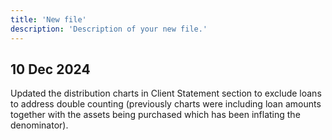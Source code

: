 ```yaml
---
title: 'New file'
description: 'Description of your new file.'
---
```


## 10 Dec 2024
Updated the distribution charts in Client Statement section to exclude loans to address double counting (previously charts were including loan amounts together with the assets being purchased which has been inflating the denominator).


